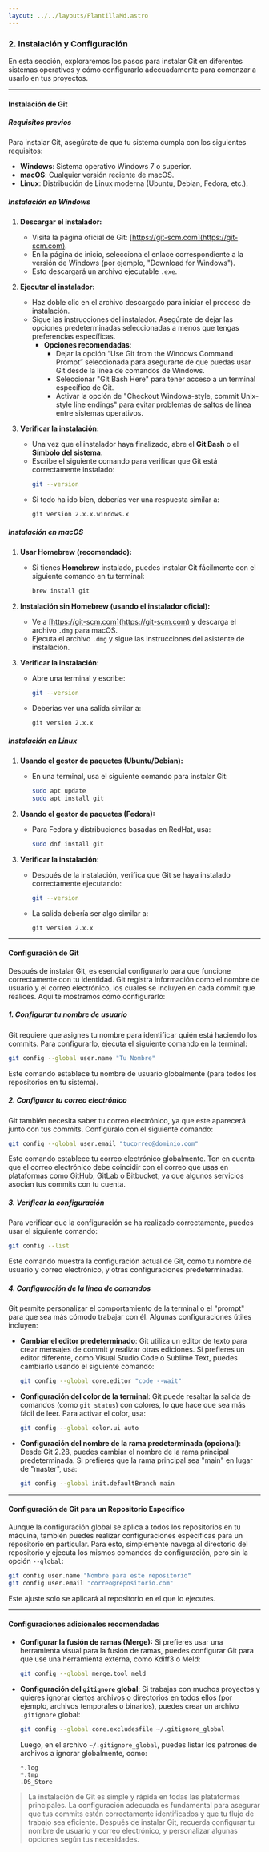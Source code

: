 ```yaml
---
layout: ../../layouts/PlantillaMd.astro
---
```



<EtiquetaPost curso = "Habilidades" asignatura = "Git"/>

### 2. **Instalación y Configuración**

En esta sección, exploraremos los pasos para instalar Git en diferentes sistemas operativos y cómo configurarlo adecuadamente para comenzar a usarlo en tus proyectos.

---

#### **Instalación de Git**

##### **Requisitos previos**
Para instalar Git, asegúrate de que tu sistema cumpla con los siguientes requisitos:

- **Windows**: Sistema operativo Windows 7 o superior.
- **macOS**: Cualquier versión reciente de macOS.
- **Linux**: Distribución de Linux moderna (Ubuntu, Debian, Fedora, etc.).

##### **Instalación en Windows**

1. **Descargar el instalador:**
   - Visita la página oficial de Git: [https://git-scm.com](https://git-scm.com).
   - En la página de inicio, selecciona el enlace correspondiente a la versión de Windows (por ejemplo, "Download for Windows").
   - Esto descargará un archivo ejecutable `.exe`.

2. **Ejecutar el instalador:**
   - Haz doble clic en el archivo descargado para iniciar el proceso de instalación.
   - Sigue las instrucciones del instalador. Asegúrate de dejar las opciones predeterminadas seleccionadas a menos que tengas preferencias específicas.
     - **Opciones recomendadas**:
       - Dejar la opción “Use Git from the Windows Command Prompt” seleccionada para asegurarte de que puedas usar Git desde la línea de comandos de Windows.
       - Seleccionar "Git Bash Here" para tener acceso a un terminal específico de Git.
       - Activar la opción de "Checkout Windows-style, commit Unix-style line endings" para evitar problemas de saltos de línea entre sistemas operativos.
  
3. **Verificar la instalación:**
   - Una vez que el instalador haya finalizado, abre el **Git Bash** o el **Símbolo del sistema**.
   - Escribe el siguiente comando para verificar que Git está correctamente instalado:
     ```bash
     git --version
     ```
   - Si todo ha ido bien, deberías ver una respuesta similar a:
     ```
     git version 2.x.x.windows.x
     ```

##### **Instalación en macOS**

1. **Usar Homebrew (recomendado):**
   - Si tienes **Homebrew** instalado, puedes instalar Git fácilmente con el siguiente comando en tu terminal:
     ```bash
     brew install git
     ```

2. **Instalación sin Homebrew (usando el instalador oficial):**
   - Ve a [https://git-scm.com](https://git-scm.com) y descarga el archivo `.dmg` para macOS.
   - Ejecuta el archivo `.dmg` y sigue las instrucciones del asistente de instalación.

3. **Verificar la instalación:**
   - Abre una terminal y escribe:
     ```bash
     git --version
     ```
   - Deberías ver una salida similar a:
     ```
     git version 2.x.x
     ```

##### **Instalación en Linux**

1. **Usando el gestor de paquetes (Ubuntu/Debian):**
   - En una terminal, usa el siguiente comando para instalar Git:
     ```bash
     sudo apt update
     sudo apt install git
     ```

2. **Usando el gestor de paquetes (Fedora):**
   - Para Fedora y distribuciones basadas en RedHat, usa:
     ```bash
     sudo dnf install git
     ```

3. **Verificar la instalación:**
   - Después de la instalación, verifica que Git se haya instalado correctamente ejecutando:
     ```bash
     git --version
     ```
   - La salida debería ser algo similar a:
     ```
     git version 2.x.x
     ```

---

#### **Configuración de Git**

Después de instalar Git, es esencial configurarlo para que funcione correctamente con tu identidad. Git registra información como el nombre de usuario y el correo electrónico, los cuales se incluyen en cada commit que realices. Aquí te mostramos cómo configurarlo:

##### **1. Configurar tu nombre de usuario**

Git requiere que asignes tu nombre para identificar quién está haciendo los commits. Para configurarlo, ejecuta el siguiente comando en la terminal:

```bash
git config --global user.name "Tu Nombre"
```

Este comando establece tu nombre de usuario globalmente (para todos los repositorios en tu sistema).

##### **2. Configurar tu correo electrónico**

Git también necesita saber tu correo electrónico, ya que este aparecerá junto con tus commits. Configúralo con el siguiente comando:

```bash
git config --global user.email "tucorreo@dominio.com"
```

Este comando establece tu correo electrónico globalmente. Ten en cuenta que el correo electrónico debe coincidir con el correo que usas en plataformas como GitHub, GitLab o Bitbucket, ya que algunos servicios asocian tus commits con tu cuenta.

##### **3. Verificar la configuración**

Para verificar que la configuración se ha realizado correctamente, puedes usar el siguiente comando:

```bash
git config --list
```

Este comando muestra la configuración actual de Git, como tu nombre de usuario y correo electrónico, y otras configuraciones predeterminadas.

##### **4. Configuración de la línea de comandos**

Git permite personalizar el comportamiento de la terminal o el "prompt" para que sea más cómodo trabajar con él. Algunas configuraciones útiles incluyen:

- **Cambiar el editor predeterminado**: Git utiliza un editor de texto para crear mensajes de commit y realizar otras ediciones. Si prefieres un editor diferente, como Visual Studio Code o Sublime Text, puedes cambiarlo usando el siguiente comando:
  ```bash
  git config --global core.editor "code --wait"
  ```

- **Configuración del color de la terminal**: Git puede resaltar la salida de comandos (como `git status`) con colores, lo que hace que sea más fácil de leer. Para activar el color, usa:
  ```bash
  git config --global color.ui auto
  ```

- **Configuración del nombre de la rama predeterminada (opcional)**: Desde Git 2.28, puedes cambiar el nombre de la rama principal predeterminada. Si prefieres que la rama principal sea "main" en lugar de "master", usa:
  ```bash
  git config --global init.defaultBranch main
  ```

---

#### **Configuración de Git para un Repositorio Específico**

Aunque la configuración global se aplica a todos los repositorios en tu máquina, también puedes realizar configuraciones específicas para un repositorio en particular. Para esto, simplemente navega al directorio del repositorio y ejecuta los mismos comandos de configuración, pero sin la opción `--global`:

```bash
git config user.name "Nombre para este repositorio"
git config user.email "correo@repositorio.com"
```

Este ajuste solo se aplicará al repositorio en el que lo ejecutes.

---

#### **Configuraciones adicionales recomendadas**

- **Configurar la fusión de ramas (Merge):**
  Si prefieres usar una herramienta visual para la fusión de ramas, puedes configurar Git para que use una herramienta externa, como Kdiff3 o Meld:
  ```bash
  git config --global merge.tool meld
  ```

- **Configuración del `gitignore` global**:
  Si trabajas con muchos proyectos y quieres ignorar ciertos archivos o directorios en todos ellos (por ejemplo, archivos temporales o binarios), puedes crear un archivo `.gitignore` global:
  ```bash
  git config --global core.excludesfile ~/.gitignore_global
  ```

  Luego, en el archivo `~/.gitignore_global`, puedes listar los patrones de archivos a ignorar globalmente, como:
  ```
  *.log
  *.tmp
  .DS_Store
  ```


>La instalación de Git es simple y rápida en todas las plataformas principales. La configuración adecuada es fundamental para asegurar que tus commits estén correctamente identificados y que tu flujo de trabajo sea eficiente. Después de instalar Git, recuerda configurar tu nombre de usuario y correo electrónico, y personalizar algunas opciones según tus necesidades.